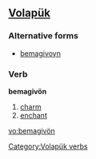 ==[[Volapük]]==

===Alternative forms===
*[[bemagivoyn]]
===Verb===
'''bemagivön''' 

# [[charm]] 
# [[enchant]]

[[Category:Volapük verbs]]

[[vo:bemagivön]]